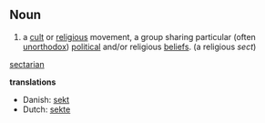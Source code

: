 ==Noun==

#a [[cult]] or [[religious]] movement, a group sharing particular (often [[unorthodox]]) [[political]] and/or religious [[beliefs]]. (a religious ''sect'')

[[sectarian]]

'''translations'''
*Danish: [[sekt]]
*Dutch: [[sekte]]